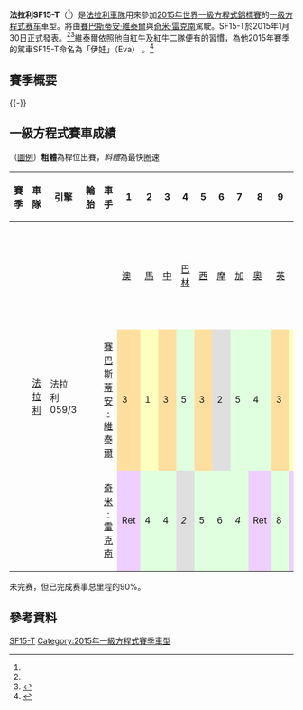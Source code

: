 {{expand|time=2015-03-13T10:05:16+00:00}}
{{noteTA
|G1=F1
}}
{{Racing car
| Car_name = 法拉利SF15-T<ref name="SF15-T">{{cite web|title=Welcome SF15-T|url=http://formula1.ferrari.com/news/welcome-sf15-t|publisher=formula1.ferrari.com|accessdate=2015-01-26|quote=The announcement of the name, as well as other information to be put out in the coming days on the digital and social platforms, precedes the car's official launch, which will take place on Friday 30th January.|archive-date=2015-01-30|archive-url=https://web.archive.org/web/20150130023947/http://formula1.ferrari.com/news/welcome-sf15-t|dead-url=no}}</ref>
| Image = [[File:Sebastian_Vettel_2015_Malaysia_FP2_3.jpg|300px]]
| Caption = [[Sebastian_Vettel|Sebastian Vettel]] driving the SF15-T at the [[2015_Malaysian_Grand_Prix|2015 Malaysian Grand Prix]]
| Category = [[一級方程式賽車|一級方程式賽車]]
| Constructor = [[法拉利車隊|法拉利]]
| Designer = 西蒙尼·雷斯塔（Simone Resta）（首席設計師）<ref>{{cite news|url=http://formula1.ferrari.com/news/scuderia-ferrari-reorganized|title=The Scuderia Ferrari has been reorganized|work=[[Scuderia_Ferrari|Scuderia Ferrari]]|publisher=[[Ferrari|Ferrari]]|date=2014-12-16|accessdate=2015-02-19|archive-date=2015-02-24|archive-url=https://web.archive.org/web/20150224195206/http://formula1.ferrari.com/news/scuderia-ferrari-reorganized|dead-url=no}}</ref>
| Predecessor = [[法拉利F14_T|法拉利F14 T]]
| Successor = {{le|法拉利SF16-H|Ferrari SF16-H}}
| Team = [[法拉利車隊|法拉利車隊]]
| Technical ref  = <!--<ref>http://www.xxx</ref> -->
| Chassis = 碳纖維及蜂窩狀結構物<ref name="SF15-T Specs">{{cite web|title=Scuderia Ferrari F1 car 2015|url=http://2015f1car.ferrari.com/desktop/en/#revelation-specifications|publisher=Scuderia Ferrari|accessdate=2015-01-31|archive-date=2017-01-10|archive-url=https://web.archive.org/web/20170110213056/http://2015f1car.ferrari.com/desktop/en/#revelation-specifications|dead-url=yes}}</ref>
| Engine name = [[法拉利車隊|法拉利]]
| Capacity  = {{convert|1.6|L|cc cuin|0|abbr=on}}
| Configuration = [[V6引擎|V6]]、
| Turbo/NA = [[渦輪增壓|渦輪增壓]]
| Engine position =
| Gearbox name = 
| Gears = 8速進檔加1速退檔<ref name="SF15-T Specs"></ref>
| Type = 
| Differential = 
| Weight = {{convert|702|kg|abbr=off}}
| Tyres = [[倍耐力|倍耐力]]P Zero（乾）、Cinturato（濕）
| Fuel = [[殼牌公司|殼牌V-Power]]
| Lubricants = 
| Debut = [[2015年澳大利亞大獎賽|2015年澳大利亞大獎賽]]
| Races = 19
| Wins = 3
| Podiums = 16
| Poles = 1
| Fastest_laps = 3
| Drivers = 5. {{flagicon|GER}} [[賽巴斯蒂安·維泰爾|賽巴斯蒂安·維泰爾]]<br> 7. {{flagicon|FIN}} [[奇米·雷克南|奇米·雷克南]]
}}

'''法拉利SF15-T'''（{{lang-en|Ferrari SF15-T}}<ref name="SF15-T"/>）是[[法拉利車隊|法拉利車隊]]用來參加[[2015年世界一級方程式錦標賽|2015年世界一級方程式錦標賽]]的[[一級方程式賽車車輛|一级方程式赛车]]車型。將由[[賽巴斯蒂安·維泰爾|賽巴斯蒂安·維泰爾]]與[[奇米·雷克南|奇米·雷克南]]駕駛。SF15-T於2015年1月30日正式發表。<ref name="SF15-T Specs"/><ref>{{cite web|title=2015 F1 race, test and launch dates|url=http://www.f1fanatic.co.uk/contact/f1-fanatic-calendar/|publisher=F1 Fanatic|accessdate=2015-01-25|archive-date=2012-03-19|archive-url=https://web.archive.org/web/20120319140438/http://www.f1fanatic.co.uk/contact/f1-fanatic-calendar/|dead-url=yes}}</ref>維泰爾依照他自紅牛及紅牛二隊便有的習慣，為他2015年賽季的駕車SF15-T命名為「伊娃」（Eva） 。<ref>{{cite news|url=http://en.espnf1.com/ferrari/motorsport/story/194247.html|title=Sebastian Vettel names first Ferrari 'Eva'|work=ESPN F1|publisher=ESPN|date=2015-03-13|accessdate=2015-04-04|archive-date=2015-03-15|archive-url=https://web.archive.org/web/20150315162009/http://en.espnf1.com/ferrari/motorsport/story/194247.html|dead-url=no}}</ref>

==賽季概要==

{{-}}

== 一級方程式賽車成績 ==
（[[:Template:F1_driver_results_legend|圖例]]）'''粗體'''為桿位出賽，''斜體''為最快圈速
{| class="wikitable" style="text-align:center; font-size:90%"
|-
! 賽季
! 車隊
! 引擎
! 輪胎
! 車手
! 1
! 2
! 3
! 4
! 5
! 6
! 7
! 8
! 9
! 10
! 11
! 12
! 13
! 14
! 15
! 16
! 17
! 18
! 19
! 積分
! {{Tooltip|排名|世界車隊冠軍排名}}
|-
! rowspan=3 | {{F1|2015}}
| rowspan=3 | [[法拉利車隊|法拉利]]
| rowspan=3 | 法拉利059/3
| rowspan=3 | {{Pirelli}}
|
! [[2015年澳大利亞大獎賽|澳]]
! [[2015年馬來西亞大獎賽|馬]]
! [[2015年中國大獎賽|中]]
! [[2015年巴林大獎賽|巴林]]
! [[2015年西班牙大獎賽|西]]
! [[2015年摩納哥大獎賽|摩]]
! [[2015年加拿大大獎賽|加]]
! [[2015年奧地利大獎賽|奧]]
! [[2015年英國大獎賽|英]]
! [[2015年匈牙利大獎賽|匈]]
! [[2015年比利時大獎賽|比]]
! [[2015年義大利大獎賽|-{zh-hans:意;zh-hk:意;zh-tw:義;}-]]
! [[2015年新加坡大獎賽|新]]
! [[2015年日本大獎賽|日]]
! [[2015年俄羅斯大獎賽|俄]]
! [[2015年美國大獎賽|美]]
! [[2015年墨西哥大獎賽|墨]]
! [[2015年巴西大獎賽|巴西]]
! [[2015年阿布達比大獎賽|阿]]
|rowspan="3" style="background-color:#DFDFDF"| '''428'''
|rowspan="3" style="background-color:#DFDFDF"| '''亞軍'''
|-
| align="center" | [[賽巴斯蒂安·維泰爾|賽巴斯蒂安·維泰爾]]
|style="background-color:#ffdf9f"| 3
|style="background-color:#ffffbf"| 1
|style="background-color:#ffdf9f"| 3
|style="background-color:#DFFFDF"| 5
|style="background-color:#ffdf9f"| 3
|style="background-color:#DFDFDF"| 2
|style="background-color:#DFFFDF"| 5
|style="background-color:#DFFFDF"| 4
|style="background-color:#ffdf9f"| 3
|style="background-color:#ffffbf"| 1
|style="background-color:#CFCFFF"| 12{{sup|†}}
|style="background-color:#DFDFDF"| 2
|style="background-color:#ffffbf"| '''1'''
|style="background-color:#ffdf9f"| 3
|style="background-color:#DFDFDF"| ''2''
|style="background-color:#ffdf9f"| 3
|style="background-color:#efcfff"| Ret
|style="background-color:#ffdf9f"| 3
|style="background-color:#DFFFDF"| 4
|-
| align="center" | [[奇米·雷克南|奇米·雷克南]]
|style="background-color:#efcfff"| Ret
|style="background-color:#dfffdf"| 4
|style="background-color:#dfffdf"| 4
|style="background-color:#DFDFDF"| ''2''
|style="background-color:#DFFFDF"| 5
|style="background-color:#DFFFDF"| 6
|style="background-color:#DFFFDF"| ''4''
|style="background-color:#efcfff"| Ret
|style="background-color:#DFFFDF"| 8
|style="background-color:#efcfff"| Ret
|style="background-color:#DFFFDF"| 7
|style="background-color:#DFFFDF"| 5
|style="background-color:#ffdf9f"| 3
|style="background-color:#dfffdf"| 4
|style="background-color:#DFFFDF"| 8
|style="background-color:#efcfff"| Ret
|style="background-color:#efcfff"| Ret
|style="background-color:#dfffdf"| 4
|style="background-color:#ffdf9f"| 3
|}
{{sup|†}} 未完赛，但已完成赛事总里程的90%。

==參考資料==
{{reflist}}

{{commons category|Ferrari_SF15-T}}

{{F1 cars 2015}}
{{法拉利車隊}}

{{DEFAULTSORT:Ferrari SF15-T}}
[[Category:法拉利一級方程式車型|SF15-T]]
[[Category:2015年一級方程式賽季車型|Category:2015年一級方程式賽季車型]]